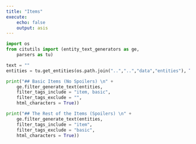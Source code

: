```yaml
---
title: "Items"
execute:
    echo: false
    output: asis
---
```


```python
import os 
from citutils import (entity_text_generators as ge,
    parsers as tu)

text = ""
entities = tu.get_entities(os.path.join("..","..","data","entities"), True)

print("## Basic Items (No Spoilers) \n" + 
    ge.filter_generate_text(entities, 
    filter_tags_include = "item, basic",
    filter_tags_exclude = "",
    html_characters = True))

print("## The Rest of the Items (Spoilers) \n" + 
    ge.filter_generate_text(entities, 
    filter_tags_include = "item",
    filter_tags_exclude = "basic",
    html_characters = True))

```